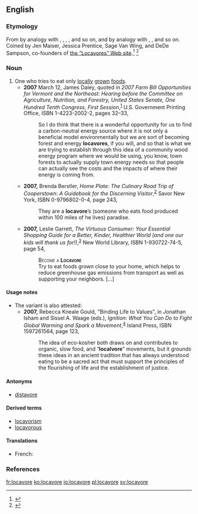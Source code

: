 ==English==

===Etymology===
From {{term|loca-}} by analogy with {{term|local}}, {{term|location}}, {{term|locomotive}}, {{term|locus}}, and so on, and {{term||-vore}} by analogy with {{term|carnivore}}, {{term|herbivore}}, and so on. Coined by Jen Maiser, Jessica Prentice, Sage Van Wing, and DeDe Sampson, co-founders of [http://locavores.com/ the “Locavores” Web site].<ref>{{cite web
| last = Zimmer
| first = Benjamin
| date = 2007-11-13
| url = http://itre.cis.upenn.edu/~myl/languagelog/archives/005109.html
| title = Language Log: Locavore vs. localvore: the coiner speaks
| accessdate = 2007-11-13
}}</ref>
<ref>{{cite web
| publisher = Oxford University Press USA
| date = 2007-11-12
| url = http://blog.oup.com/2007/11/locavore/
| title = Oxford Word Of The Year: Locavore
| accessdate = 2008-11-19
}}</ref>

===Noun===
{{en-noun}}

# One who tries to eat only [[locally]] [[grown]] [[food]]s.
#* '''2007''' March 12, James Daley, quoted in ''2007 Farm Bill Opportunities for Vermont and the Northeast: Hearing before the Committee on Agriculture, Nutrition, and Forestry, United States Senate, One Hundred Tenth Congress, First Session'',<sup>[http://books.google.com/books?id=I8-sx3cUy3AC]</sup> U.S. Government Printing Office, ISBN 1-4223-2002-2, pages 32–33,
#*: So I do think that there is a wonderful opportunity for us to find a carbon-neutral energy source where it is not only a beneficial model environmentally but we are sort of becoming forest and energy '''locavores''', if you will, and so that is what we are trying to establish through this idea of a community wood energy program where we would be using, you know, town forests to actually supply town energy needs so that people can actually see the costs and the impacts of where their energy is coming from.
#* '''2007,''' Brenda Berstler, ''Home Plate: The Culinary Road Trip of Cooperstown: A Guidebook for the Discerning Visitor'',<sup>[http://books.google.com/books?id=7WxFBDdDea8C]</sup> Savor New York, ISBN 0-9796802-0-4, page 243,
#*: They are a '''locavore'''’s (someone who eats food produced within 100 miles of he lives) paradise. <!-- [sic] not "of where he lives" -->
#* '''2007,''' Leslie Garrett, ''The Virtuous Consumer: Your Essential Shopping Guide for a Better, Kinder, Healthier World (and one our kids will thank us for!)'',<sup>[http://books.google.com/books?id=IZedCd9IebkC]</sup> New World Library, ISBN 1-930722-74-5, page 54,
#*: <span style="font-variant:small-caps">Become a '''Locavore'''</span>
#*: Try to eat foods grown close to your home, which helps to reduce greenhouse gas emissions from transport as well as supporting your neighbors. […]

====Usage notes====
* The variant {{term||localvore}} is also attested:
** '''2007,''' Rebecca Kneale Gould, "Binding Life to Values", in Jonathan Isham and Sissel A. Waage (eds.), ''Ignition: What You Can Do to Fight Global Warming and Spark a Movement'',<sup>[http://books.google.com/books?id=26Wa_pUG6HkC]</sup> Island Press, ISBN 1597261564, page 123,
**: The idea of eco-kosher both draws on and contributes to organic, slow food, and “'''localvore'''” movements, but it grounds these ideas in an ancient tradition that has always understood eating to be a sacred act that must support the principles of the flourishing of life and the establishment of justice.

====Antonyms====
* [[distavore]]

====Derived terms====
* [[locavorism]]
* [[locavorous]]

====Translations====
{{trans-top}}
* French: {{t+|fr|locavore}}
{{trans-mid}}
{{trans-bottom}}

===References===
<references />

[[fr:locavore]]
[[ko:locavore]]
[[io:locavore]]
[[pl:locavore]]
[[sv:locavore]]